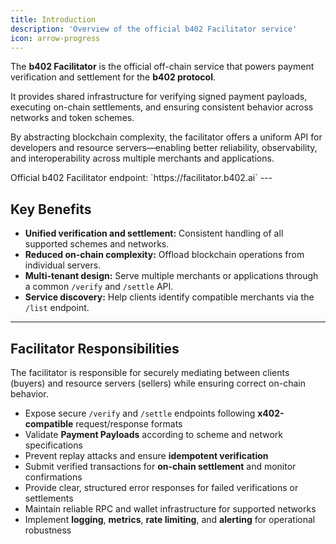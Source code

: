 ```yaml
---
title: Introduction
description: 'Overview of the official b402 Facilitator service'
icon: arrow-progress
---
```


The **b402 Facilitator** is the official off-chain service that powers payment verification and settlement for the **b402 protocol**.  

It provides shared infrastructure for verifying signed payment payloads, executing on-chain settlements, and ensuring consistent behavior across networks and token schemes.  

By abstracting blockchain complexity, the facilitator offers a uniform API for developers and resource servers—enabling better reliability, observability, and interoperability across multiple merchants and applications.

<Note>
Official b402 Facilitator endpoint: `https://facilitator.b402.ai` 
</Note>
---

## Key Benefits

- **Unified verification and settlement:** Consistent handling of all supported schemes and networks.  
- **Reduced on-chain complexity:** Offload blockchain operations from individual servers.  
- **Multi-tenant design:** Serve multiple merchants or applications through a common `/verify` and `/settle` API.  
- **Service discovery:** Help clients identify compatible merchants via the `/list` endpoint.

---

## Facilitator Responsibilities

The facilitator is responsible for securely mediating between clients (buyers) and resource servers (sellers) while ensuring correct on-chain behavior.

- Expose secure `/verify` and `/settle` endpoints following **x402-compatible** request/response formats  
- Validate **Payment Payloads** according to scheme and network specifications  
- Prevent replay attacks and ensure **idempotent verification**  
- Submit verified transactions for **on-chain settlement** and monitor confirmations  
- Provide clear, structured error responses for failed verifications or settlements  
- Maintain reliable RPC and wallet infrastructure for supported networks  
- Implement **logging**, **metrics**, **rate limiting**, and **alerting** for operational robustness
